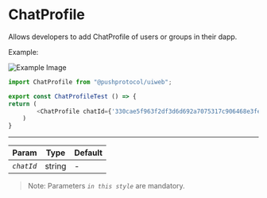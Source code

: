 # ChatProfile

Allows developers to add ChatProfile of users or groups in their dapp.

<head>
  <title>UiWeb - ChatProfile</title>
</head>


<Tabs className="codetabs" groupId="code-examples">
<TabItem value="js" attributes={{className: "codetab js"}} default>

Example:

![Example Image](https://github.com/KlausMikhaelson/KlausMikhaelson/assets/100528412/088f3d96-1bd2-4411-a88d-e992658808c7)

```typescript
import ChatProfile from "@pushprotocol/uiweb";

export const ChatProfileTest () => { 
return (
		<ChatProfile chatId={'330cae5f963f2df3d6d692a7075317c906468e3fe60bfb8280a7e125208939e1'} style='Info' />
	)
}
```

</TabItem>
</Tabs>

---
  
  | Param      | Type   | Default |
  | ---------- | ------ | ------- |
  | _`chatId`_ | string | -       |

  
  > Note: Parameters _`in this style`_ are mandatory.
